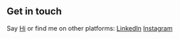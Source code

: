## Get in touch

Say [Hi](bredikhinkn@gmail.com) or find me on other platforms: [LinkedIn](https://www.linkedin.com/in/bredikhinkn/) [Instagram](https://www.instagram.com/kirillitos/)
